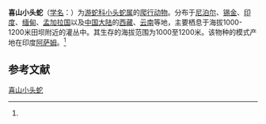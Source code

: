 {{Speciesbox
| name = 喜山小头蛇
| status = 
| status_system = 
| image = Oligodon albocinctus.jpg
| genus = Oligodon
| species = albocinctus
| authority = (Cantor, 1839)<ref name='id4646'>{{cite web| url =http://www.bioinfo.cn/db05/BjdwSpecies.php?action=view&id=4646| title =喜山小头蛇| work =《中国动物物种编目数据库》| publisher =中国科学院微生物研究所| author =中国科学院动物研究所| accessdate =2009-04-11| deadurl =yes| archiveurl =https://web.archive.org/web/20160305070020/http://www.bioinfo.cn/db05/BjdwSpecies.php?action=view&id=4646| archivedate =2016-03-05}}</ref>
}}

'''喜山小头蛇'''（[[学名|学名]]：{{lang|la|''Oligodon albocinctus''}}）为[[游蛇科|游蛇科]][[小头蛇属|小头蛇属]]的[[爬行动物|爬行动物]]。分布于[[尼泊尔|尼泊尔]]、[[锡金|锡金]]、[[印度|印度]]、[[缅甸|缅甸]]、[[孟加拉国|孟加拉国]]以及[[中国大陆|中国大陆]]的[[西藏|西藏]]、[[云南|云南]]等地，主要栖息于海拔1000-1200米田坝附近的灌丛中。其生存的海拔范围为1000至1200米。该物种的模式产地在印度[[阿萨姆|阿萨姆]]。<ref name='id4646'/>

== 参考文献 ==
{{reflist}}

{{Wikispecies|Oligodon albocinctus}}
{{Taxonbar|from=Q2707064}}

[[Category:小头蛇属|喜山小头蛇]]


{{蛇类小作品}}
